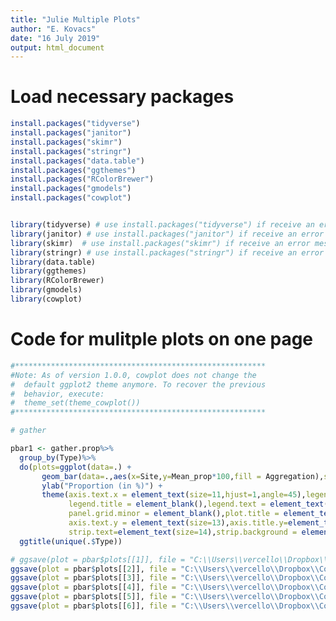 ```yaml
---
title: "Julie Multiple Plots"
author: "E. Kovacs"
date: "16 July 2019"
output: html_document
---
```


# Load necessary packages

```r

install.packages("tidyverse")
install.packages("janitor")
install.packages("skimr")
install.packages("stringr")
install.packages("data.table")
install.packages("ggthemes")
install.packages("RColorBrewer")
install.packages("gmodels")
install.packages("cowplot")


library(tidyverse) # use install.packages("tidyverse") if receive an error message
library(janitor) # use install.packages("janitor") if receive an error message
library(skimr)  # use install.packages("skimr") if receive an error message
library(stringr) # use install.packages("stringr") if receive an error message
library(data.table)
library(ggthemes)
library(RColorBrewer)
library(gmodels)
library(cowplot)

```

# Code for mulitple plots on one page


```r

#********************************************************
#Note: As of version 1.0.0, cowplot does not change the
#  default ggplot2 theme anymore. To recover the previous
#  behavior, execute:
#  theme_set(theme_cowplot())
#********************************************************

```


```r

# gather

pbar1 <- gather.prop%>%
  group_by(Type)%>% 
  do(plots=ggplot(data=.) +
       geom_bar(data=.,aes(x=Site,y=Mean_prop*100,fill = Aggregation),stat = "identity",alpha = 0.7,col = "black") +
       ylab("Proportion (in %)") +
       theme(axis.text.x = element_text(size=11,hjust=1,angle=45),legend.position="right",
             legend.title = element_blank(),legend.text = element_text(colour = "black", size = 13),
             panel.grid.minor = element_blank(),plot.title = element_text(hjust=0,vjust=2,size=18, face="bold"),
             axis.text.y = element_text(size=13),axis.title.y=element_text(size=15),axis.title.x=element_text(size=15),
             strip.text=element_text(size=14),strip.background = element_rect(fill="gray98"))) +
  ggtitle(unique(.$Type))

# ggsave(plot = pbar$plots[[1]], file = "C:\\Users\\vercello\\Dropbox\\Collaborations\\Chris\\FREA\\paper\\Results\\Plot_per_site_ALL_Types\\Proportion_substrate.pdf",width = 6, height = 6)
ggsave(plot = pbar$plots[[2]], file = "C:\\Users\\vercello\\Dropbox\\Collaborations\\Chris\\FREA\\paper\\Results\\Plot_per_site_ALL_Types\\Proportion_Fish.pdf",width = 6, height = 6)
ggsave(plot = pbar$plots[[3]], file = "C:\\Users\\vercello\\Dropbox\\Collaborations\\Chris\\FREA\\paper\\Results\\Plot_per_site_ALL_Types\\Proportion_Fish_no_butterfly.pdf",width = 6, height = 6)
ggsave(plot = pbar$plots[[4]], file = "C:\\Users\\vercello\\Dropbox\\Collaborations\\Chris\\FREA\\paper\\Results\\Plot_per_site_ALL_Types\\Proportion_Impact_raw.pdf",width = 6, height = 6)
ggsave(plot = pbar$plots[[5]], file = "C:\\Users\\vercello\\Dropbox\\Collaborations\\Chris\\FREA\\paper\\Results\\Plot_per_site_ALL_Types\\Proportion_Impacts_normalized.pdf",width = 6, height = 6)
ggsave(plot = pbar$plots[[6]], file = "C:\\Users\\vercello\\Dropbox\\Collaborations\\Chris\\FREA\\paper\\Results\\Plot_per_site_ALL_Types\\Proportion_Invert.pdf",width = 6, height = 6)


```

